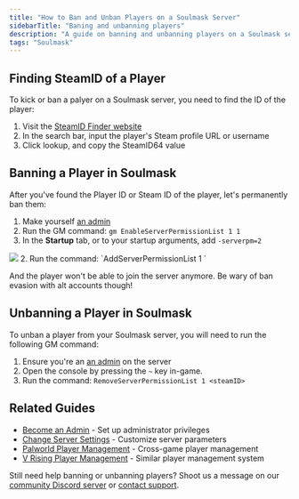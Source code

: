 ```yaml
---
title: "How to Ban and Unban Players on a Soulmask Server"
sidebarTitle: "Baning and unbanning players"
description: "A guide on banning and unbanning players on a Soulmask server."
tags: "Soulmask"
---
```


## Finding SteamID of a Player
To kick or ban a palyer on a Soulmask server, you need to find the ID of the player:

1. Visit the [SteamID Finder website](https://steamid.io)
2. In the search bar, input the player's Steam profile URL or username
3. Click lookup, and copy the SteamID64 value

## Banning a Player in Soulmask
After you've found the Player ID or Steam ID of the player, let's permanently ban them:

1. Make yourself [an admin](./become-an-admin)
2. Run the GM command: `gm EnableServerPermissionList 1 1`
3. In the **Startup** tab, or to your startup arguments, add `-serverpm=2` 
<Frame>
    <img src="/images/games/soulmask/extra-args-soulmask.png" />
</Frame>
2. Run the command: `AddServerPermissionList 1 <steamID>`

And the player won't be able to join the server anymore. Be wary of ban evasion with alt accounts though!

## Unbanning a Player in Soulmask

To unban a player from your Soulmask server, you will need to run the following GM command:

1. Ensure you're an [an admin](./become-an-admin) on the server
2. Open the console by pressing the `~` key in-game. 
3. Run the command: `RemoveServerPermissionList 1 <steamID>`

## Related Guides

- [Become an Admin](/games/soulmask/become-an-admin) - Set up administrator privileges
- [Change Server Settings](/games/soulmask/change-server-settings) - Customize server parameters
- [Palworld Player Management](/games/palworld/ban-and-kick-players) - Cross-game player management
- [V Rising Player Management](/games/vrising/ban-and-kick-players) - Similar player management system

Still need help banning or unbanning players? Shoot us a message on our
[community Discord server](https://xgamingserver.com/discord) or [contact support](https://xgamingserver.com/support).